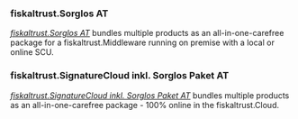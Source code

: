 ### fiskaltrust.Sorglos AT

[*fiskaltrust.Sorglos AT*](https://www.fiskaltrust.at/products/product_01/#1468153721989-91b86112-b158) bundles multiple products as an all-in-one-carefree package for a fiskaltrust.Middleware running on premise with a local or online SCU.

### fiskaltrust.SignatureCloud inkl. Sorglos Paket AT

[*fiskaltrust.SignatureCloud inkl. Sorglos Paket AT*](https://www.fiskaltrust.at/products/product_01/#1475349131348-1769c5fd-b93f) bundles multiple products as an all-in-one-carefree package - 100% online in the fiskaltrust.Cloud.